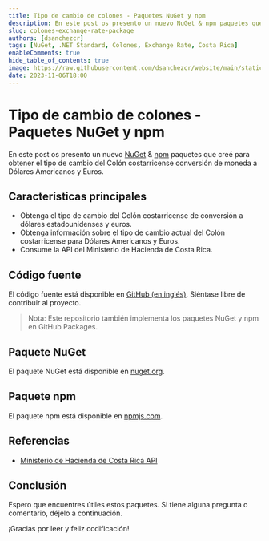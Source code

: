 ```yaml
---
title: Tipo de cambio de colones - Paquetes NuGet y npm
description: En este post os presento un nuevo NuGet & npm paquetes que creé para obtener el tipo de cambio del Colón costarricense conversión de moneda a Dólares Americanos y Euros.
slug: colones-exchange-rate-package
authors: [dsanchezcr]
tags: [NuGet, .NET Standard, Colones, Exchange Rate, Costa Rica]
enableComments: true
hide_table_of_contents: true
image: https://raw.githubusercontent.com/dsanchezcr/website/main/static/img/ColonesExchangeRate/Icon.png
date: 2023-11-06T18:00
---
```


# Tipo de cambio de colones - Paquetes NuGet y npm

En este post os presento un nuevo [NuGet](https://nuget.org/packages/ColonesExchangeRate) & [npm](https://www.npmjs.com/package/@dsanchezcr/colonesexchangerate) paquetes que creé para obtener el tipo de cambio del Colón costarricense conversión de moneda a Dólares Americanos y Euros.

<!--truncate-->

## Características principales

*   Obtenga el tipo de cambio del Colón costarricense de conversión a dólares estadounidenses y euros.
*   Obtenga información sobre el tipo de cambio actual del Colón costarricense para Dólares Americanos y Euros.
*   Consume la API del Ministerio de Hacienda de Costa Rica.

## Código fuente

El código fuente está disponible en [GitHub (en inglés)](https://github.com/dsanchezcr/ColonesExchangeRate). Siéntase libre de contribuir al proyecto.

> Nota: Este repositorio también implementa los paquetes NuGet y npm en GitHub Packages.

## Paquete NuGet

El paquete NuGet está disponible en [nuget.org](https://nuget.org/packages/ColonesExchangeRate).

## Paquete npm

El paquete npm está disponible en [npmjs.com](https://www.npmjs.com/package/@dsanchezcr/colonesexchangerate).

## Referencias

*   [Ministerio de Hacienda de Costa Rica API](https://api.hacienda.go.cr/indicadores/tc)

## Conclusión

Espero que encuentres útiles estos paquetes. Si tiene alguna pregunta o comentario, déjelo a continuación.

¡Gracias por leer y feliz codificación!